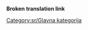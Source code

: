 '''Broken translation link'''{{en/-}}
{{en/Bilingual box| Sr
| Ova kategorija sadrži materijal povezan sa raznim aspektima upravljanja OpenTTD vikijem.
| ''This category contains material relating to various administration aspects of the OpenTTD Wiki.''}}


[[Category:sr/Glavna kategorija]]